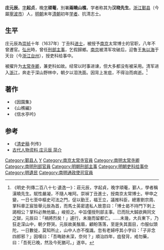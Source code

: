 '''庄元辰'''。[[表字|字]]'''起贞'''，晚[[表字|字]]'''顽菴'''，別署'''兩曉山樵'''，学者称其为'''汉晓先生'''。[[浙江|浙江]][[鄞县|鄞县]]（今屬[[寧波市|寧波市]]）人，[[明朝|明朝]]末年[[清朝|清朝]]初年[[学者|学者]]、抗清志士。

==生平==
庄元辰為[[崇祯|崇祯]]十年（1637年）丁丑科[[进士|进士]]，被授予[[南京|南京]]太常博士的官职，八年不曾遷官。[[弘光|弘光]]時，曾任[[刑部|刑部]][[主事|主事]]，乞假歸鄉。[[南京|南京]]被清军攻破后，迎鲁王[[朱以海|朱以海]]于天台（今[[浙江|浙江]][[台州|台州]]），授吏科给事中。

被擢升为[[太常寺|太常寺]][[卿|卿]]，兼吏科如故。经常以时事进谏，但大多都没有被采用。清军进入[[浙江|浙江]]，奔走于深山野林中，朝夕以泪洗面。因背上发疽，不得治而病逝。<ref>《明史·列傳二百八十七·遺逸一》：莊元辰，字起貞，晚字頑菴，鄞人，學者稱漢曉先生。賦性嚴凝，不隨人唯阿。崇禎丁丑進士，授南京太常博士。甲申之變，一日七至中樞史可法之門，促以勤王，福王立，議推科臣，總憲劉宗周、掌科章正宸皆舉元辰為首，而馬士英密遣私人致意曰：「博士曷不持門下刺上謁相公？掌科必無他屬。」峻拒之。中旨僅授刑部主事。已而阮大鋮欲興同文之獄，元辰曰：「禍將烈矣！」遽行，未幾而留都亡。……未幾，大兵東下，乃狂走深山中，朝夕野哭。元辰故美鬚眉，顧盼落落，至是失其面目，巾服似頭陀，一日數徙，莫知所止，山中人亦不復識。忽有老婦呼其小字曰：「子非念四郎邪？」因嘆曰：「吾晦跡未深，奈何？」順治四年，疽發背，戒勿藥，曰：「吾死已晚，然及今死猶可。」遂卒。</ref>

==著作==
*《因園集》
*《山樵編》
*《信水亭吟》

==参考==
{{reflist}}
* 《[[清史稿|清史稿]]·列传》
* [https://web.archive.org/web/20071110180759/http://genealogy.hyweb.com.tw/fpersonal_search_result_all.jsp?xml_id=0000295120 古代人物资料 庄元辰 简介]

{{崇禎十年丁丑科殿試金榜}}

{{Authority control}}

{{DEFAULTSORT:Zhuang莊}}
[[Category:鄞县人|Category:鄞县人]]
[[Category:莊姓|Y]]
[[Category:南京太常寺官員|Category:南京太常寺官員]]
[[Category:南明太常寺卿|Category:南明太常寺卿]]
[[Category:南明刑部官員|Category:南明刑部官員]]
[[Category:明朝刑部主事|Category:明朝刑部主事]]
[[Category:明朝吏科给事中|Category:明朝吏科给事中]]
[[Category:明遺民|Category:明遺民]]
[[Category:南明通政使司官員|Category:南明通政使司官員]]